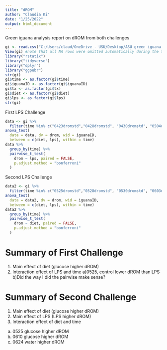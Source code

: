 ```yaml
---
title: "dROM"
author: "Claudia Ki"
date: "1/25/2022"
output: html_document
---
```

Green iguana analysis report on dROM from both challenges

```r
gi <- read.csv("C:/Users/claud/OneDrive - USU/Desktop/ASU green iguana 2021/greeniguanaAnalysis/modData/dromLong.csv")
View(gi) #note that all NA rows were omitted automatically during the transposal
library("rstatix")
library("tidyverse")
library("dplyr")
library("ggpubr")
str(gi)
gi$time <- as.factor(gi$time)
gi$iguanaID <- as.factor(gi$iguanaID)
gi$tx <- as.factor(gi$tx)
gi$diet <- as.factor(gi$diet)
gi$lps <- as.factor(gi$lps)
str(gi)
```
First LPS Challenge
```r
data <- gi %>%
  filter(time %in% c("0423dromstd","0428dromstd", "0430dromstd", "0504dromstd", "0511dromstd","0525dromstd")) 
anova_test(
  data = data, dv = drom, wid = iguanaID,
  between = c(diet, lps), within = time) 
data %>%
  group_by(time) %>%
  pairwise_t_test(
    drom ~ lps, paired = FALSE, 
    p.adjust.method = "bonferroni"
  ) 

```
Second LPS Challenge
```r
data2 <- gi %>%
  filter(time %in% c("0525dromstd","0528dromstd", "0530dromstd", "0603dromstd", "0610dromstd","0624dromstd")) 
anova_test(
  data = data2, dv = drom, wid = iguanaID,
  between = c(diet, lps), within = time) 
data2 %>%
  group_by(time) %>%
  pairwise_t_test(
    drom ~ diet, paired = FALSE,
    p.adjust.method = "bonferroni"
  )
```

# Summary of First Challenge
1) Main effect of diet (glucose higher dROM)
2) Interaction effect of LPS and time 
  a)0525, control lower dROM than LPS
  b)Did the way I did the pairwise make sense?

# Summary of Second Challenge
1) Main effect of diet (glucose higher dROM)
2) Main effect of LPS (LPS higher dROM)
3) Interaction effect of diet and time
  a) 0525 glucose higher dROM
  b) 0610 glucose higher dROM
  c) 0624 water higher dROM